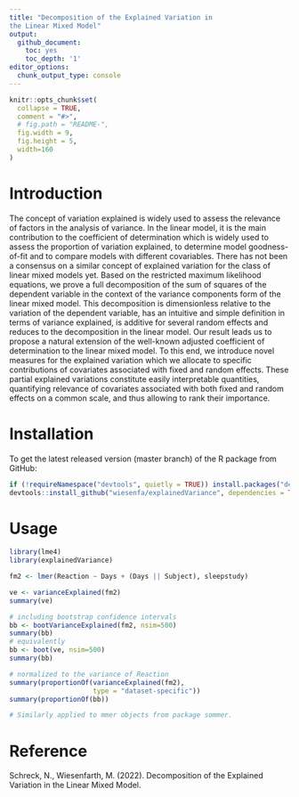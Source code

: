 ```yaml
---
title: "Decomposition of the Explained Variation in 
the Linear Mixed Model"
output:
  github_document:
    toc: yes
    toc_depth: '1'
editor_options:
  chunk_output_type: console
---
```

  
  
```r
knitr::opts_chunk$set(
  collapse = TRUE,
  comment = "#>",
  # fig.path = "README-",
  fig.width = 9,
  fig.height = 5,
  width=160
)
```

# Introduction

	
The concept of variation explained is widely used to assess the 
relevance of factors in the analysis of variance.
In the linear model, it is the main contribution to the coefficient of 
determination which is widely used to assess the proportion of variation
explained, to determine model goodness-of-fit and to compare models 
with different covariables. 
There has not been a consensus on a similar concept of explained
variation for the class of linear mixed models yet. \newline
Based on the restricted maximum likelihood equations, we prove a full 
decomposition of the sum of squares of the dependent variable 
in the context of the variance components form of the linear mixed 
model. 
This decomposition is dimensionless relative to the variation of the
dependent variable, has an intuitive and simple definition in terms of
variance explained, is additive for several random effects and reduces
to the decomposition in the linear model. 
Our result leads us to propose a natural extension of the well-known 
adjusted coefficient of determination to the linear mixed model. 
  To this end, we introduce novel measures for the explained variation which 
we allocate to specific contributions of covariates associated with fixed and 
random effects. 
These partial explained variations constitute easily 
interpretable quantities, quantifying relevance of covariates associated
with both fixed and random effects on a common scale, and thus allowing to 
rank their importance.


	
# Installation


To get the latest released version (master branch) of the R package from GitHub:
  
```r
if (!requireNamespace("devtools", quietly = TRUE)) install.packages("devtools")
devtools::install_github("wiesenfa/explainedVariance", dependencies = TRUE)
```




# Usage

```r
library(lme4)
library(explainedVariance)

fm2 <- lmer(Reaction ~ Days + (Days || Subject), sleepstudy)

ve <- varianceExplained(fm2)
summary(ve)

# including bootstrap confidence intervals
bb <- bootVarianceExplained(fm2, nsim=500)
summary(bb)
# equivalently 
bb <- boot(ve, nsim=500)
summary(bb)

# normalized to the variance of Reaction
summary(proportionOf(varianceExplained(fm2), 
                     type = "dataset-specific"))
summary(proportionOf(bb))

# Similarly applied to mmer objects from package sommer.
```

# Reference

Schreck, N., Wiesenfarth, M. (2022). Decomposition of the Explained Variation in the Linear Mixed Model.




